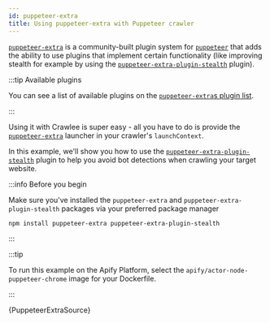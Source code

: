 ```yaml
---
id: puppeteer-extra
title: Using puppeteer-extra with Puppeteer crawler
---
```



[`puppeteer-extra`](https://www.npmjs.com/package/puppeteer-extra) is a community-built plugin system for [`puppeteer`](https://www.npmjs.com/package/puppeteer) that
adds the ability to use plugins that implement certain functionality (like improving stealth for example by using the
[`puppeteer-extra-plugin-stealth`](https://www.npmjs.com/package/puppeteer-extra-plugin-stealth) plugin).

:::tip Available plugins

You can see a list of available plugins on the [`puppeteer-extra`s plugin list](https://www.npmjs.com/package/puppeteer-extra#plugins).

:::

Using it with Crawlee is super easy - all you have to do is provide the [`puppeteer-extra`](https://www.npmjs.com/package/puppeteer-extra)
launcher in your crawler's <ApiLink to="puppeteer-crawler/interface/PuppeteerLaunchContext#launcher">`launchContext`</ApiLink>.

In this example, we'll show you how to use the [`puppeteer-extra-plugin-stealth`](https://www.npmjs.com/package/puppeteer-extra-plugin-stealth) plugin
to help you avoid bot detections when crawling your target website.

:::info Before you begin

Make sure you've installed the `puppeteer-extra` and `puppeteer-extra-plugin-stealth` packages via your preferred package manager

```bash
npm install puppeteer-extra puppeteer-extra-plugin-stealth
```

:::

:::tip

To run this example on the Apify Platform, select the `apify/actor-node-puppeteer-chrome` image for your Dockerfile.

:::

<CodeBlock className="language-js" title="src/crawler.ts">
    {PuppeteerExtraSource}
</CodeBlock>
